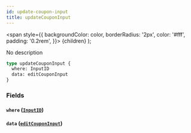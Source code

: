 ```yaml
---
id: update-coupon-input
title: updateCouponInput
---
```


<span
style={{
      backgroundColor: color,
      borderRadius: '2px',
      color: '#fff',
      padding: '0.2rem',
    }}>
{children}
</span>
);

No description

```graphql
type updateCouponInput {
  where: InputID
  data: editCouponInput
}
```

### Fields

#### `where` ([`InputID`](/v1/inputs/input-id))

#### `data` ([`editCouponInput`](/v1/inputs/edit-coupon-input))
